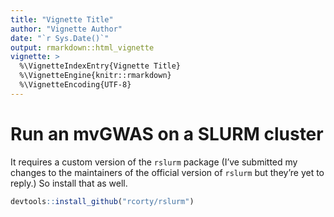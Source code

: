 ```yaml
---
title: "Vignette Title"
author: "Vignette Author"
date: "`r Sys.Date()`"
output: rmarkdown::html_vignette
vignette: >
  %\VignetteIndexEntry{Vignette Title}
  %\VignetteEngine{knitr::rmarkdown}
  %\VignetteEncoding{UTF-8}
---
```


# Run an mvGWAS on a SLURM cluster

It requires a custom version of the `rslurm` package (I've submitted my changes to the maintainers of the official version of `rslurm` but they're yet to reply.)
So install that as well.

```r
devtools::install_github("rcorty/rslurm")
```


